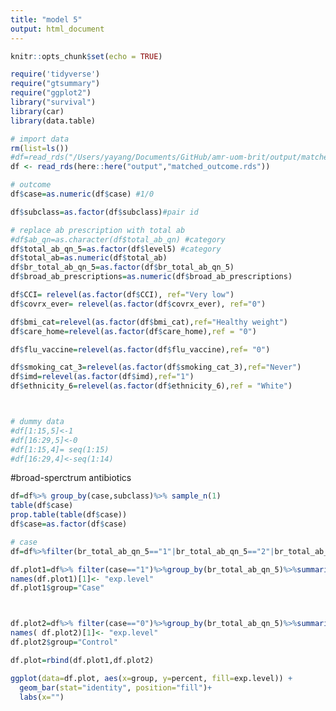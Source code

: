 ```yaml
---
title: "model 5"
output: html_document
---
```


```r
knitr::opts_chunk$set(echo = TRUE)
```


```r
require('tidyverse')
require("gtsummary")
require("ggplot2")
library("survival")
library(car)
library(data.table)
```


```r
# import data
rm(list=ls())
#df=read_rds("/Users/yayang/Documents/GitHub/amr-uom-brit/output/matched_outcome.rds")
df <- read_rds(here::here("output","matched_outcome.rds"))

```

```r

# outcome
df$case=as.numeric(df$case) #1/0

df$subclass=as.factor(df$subclass)#pair id

# replace ab prescription with total ab
#df$ab_qn=as.character(df$total_ab_qn) #category
df$total_ab_qn_5=as.factor(df$level5) #category
df$total_ab=as.numeric(df$total_ab)
df$br_total_ab_qn_5=as.factor(df$br_total_ab_qn_5)
df$broad_ab_prescriptions=as.numeric(df$broad_ab_prescriptions)

df$CCI= relevel(as.factor(df$CCI), ref="Very low")
df$covrx_ever= relevel(as.factor(df$covrx_ever), ref="0")

df$bmi_cat=relevel(as.factor(df$bmi_cat),ref="Healthy weight")
df$care_home=relevel(as.factor(df$care_home),ref = "0")

df$flu_vaccine=relevel(as.factor(df$flu_vaccine),ref= "0")

df$smoking_cat_3=relevel(as.factor(df$smoking_cat_3),ref="Never")
df$imd=relevel(as.factor(df$imd),ref="1")
df$ethnicity_6=relevel(as.factor(df$ethnicity_6),ref = "White")




```

```r
# dummy data
#df[1:15,5]<-1
#df[16:29,5]<-0
#df[1:15,4]= seq(1:15)
#df[16:29,4]<-seq(1:14)
```

#broad-sperctrum antibiotics
```r

df=df%>% group_by(case,subclass)%>% sample_n(1)
table(df$case)
prop.table(table(df$case))
df$case=as.factor(df$case)

# case
df=df%>%filter(br_total_ab_qn_5=="1"|br_total_ab_qn_5=="2"|br_total_ab_qn_5=="3"|br_total_ab_qn_5=="4"|br_total_ab_qn_5=="5"|br_total_ab_qn_5=="without broad ab")

df.plot1=df%>% filter(case=="1")%>%group_by(br_total_ab_qn_5)%>%summarise(percent=n())
names(df.plot1)[1]<- "exp.level"
df.plot1$group="Case"



df.plot2=df%>% filter(case=="0")%>%group_by(br_total_ab_qn_5)%>%summarise(percent=n())
names( df.plot2)[1]<- "exp.level"
df.plot2$group="Control"

df.plot=rbind(df.plot1,df.plot2)

ggplot(data=df.plot, aes(x=group, y=percent, fill=exp.level)) +
  geom_bar(stat="identity", position="fill")+
  labs(x="")

```

